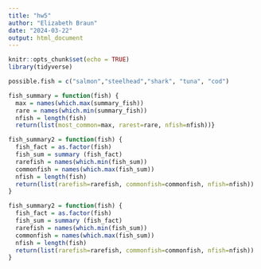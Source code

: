 ```yaml
---
title: "hw5"
author: "Elizabeth Braun"
date: "2024-03-22"
output: html_document
---
```


```r
knitr::opts_chunk$set(echo = TRUE)
library(tidyverse)

possible.fish = c("salmon","steelhead","shark", "tuna", "cod")

```

```r
fish_summary = function(fish) {
  max = names(which.max(summary_fish))
  rare = names(which.min(summary_fish))
  nfish = length(fish)
  return(list(most_common=max, rarest=rare, nfish=nfish))}

```

```r
fish_summary2 = function(fish) {
  fish_fact = as.factor(fish)
  fish_sum = summary (fish_fact)
  rarefish = names(which.min(fish_sum))
  commonfish = names(which.max(fish_sum))
  nfish = length(fish)
  return(list(rarefish=rarefish, commonfish=commonfish, nfish=nfish))
}
```

```r
fish_summary2 = function(fish) {
  fish_fact = as.factor(fish)
  fish_sum = summary (fish_fact)
  rarefish = names(which.min(fish_sum))
  commonfish = names(which.max(fish_sum))
  nfish = length(fish)
  return(list(rarefish=rarefish, commonfish=commonfish, nfish=nfish))
}
```
